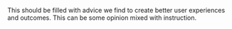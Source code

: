 

This should be filled with advice we find to create better user experiences and outcomes. This can be some opinion mixed with instruction.